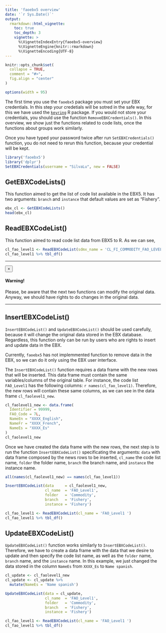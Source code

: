 ```yaml
---
title: 'faoebx5 overview'
date: '`r Sys.Date()`'
output:
  rmarkdown::html_vignette:
    toc: true
    toc_depth: 3
    vignette: >
      %\VignetteIndexEntry{faoebx5-overview}
      %\VignetteEngine{knitr::rmarkdown}
      %\VignetteEncoding{UTF-8}
---
```


```r
knitr::opts_chunk$set(
  collapse = TRUE,
  comment = "#>",
  fig.align = "center"
)

options(width = 95)
```

The first time you use the `faoebx5` package you must set your EBX credentials. In this step your credetials will be sotred in the safe way, for this we have used the [`keyring`](https://CRAN.R-project.org/package=keyring) R package. If you would not store your credentials, you should use the function `RemoveEBXCredentials()`. In this overview, we show just the functions related to code lists, once the functions about groups work similarly.

Once you have typed your password twice after run `SetEBXCredentials()` function, you do not need to rerun this function, because your credential will be kept.

```r
library('faoebx5')
library('dplyr')
SetEBXCredentials(username = "SilvaLu", new = FALSE)
```

## GetEBXCodeLists()

This function aimed to get the list of code list available in the EBX5. It has two arguments: `branch` and `instance` that default values are set as <span class="badge badge-danger">"Fishery"</span>.

```r
ebx_cl <- GetEBXCodeLists()
head(ebx_cl)
```

## ReadEBXCodeList()

This function aimed to read code list data from EBX5 to R. As we can see,

```r
cl_fao_level1 <- ReadEBXCodeList(sdmx_name = 'CL_FI_COMMODITY_FAO_LEVEL1')
cl_fao_level1 %>% tbl_df()
```

<hr>

<div class="alert alert-dismissible alert-warning">
  <button type="button" class="close" data-dismiss="alert">&times;</button>
  <h4 class="alert-heading">Warning!</h4>
  <p class="mb-0">Please, be aware that the next two functions can modify the original data. Anyway, we should have rights to do changes in the original data.</p>
</div>

<hr>

## InsertEBXCodeList()

`InsertEBXCodeList()` and `UpdateEBXCodeList()` should be used carefully, because it will change the original data stored in the EBX database. Regardless, this function only can be run by users who are rights to insert and update data in the EBX.

Currently, `faoebx5` has not implemmented function to remove data in the EBX, so we can  do it only using the EBX user interface.

The `InsertEBXCodeList()` function requires a data frame with the new rows that will be inserted. This data frame must contain the same variables/columns of the original table. For instance, the code list `FAO_Level1` has the following columns: `r names(cl_fao_level1)`. Therefore, the new rows will contain these same columns, as we can see in the data frame `cl_faolevel1_new`.

```r
cl_faolevel1_new <- data.frame(
  Identifier = 99999,
  FAO_Code = 7L,
  NameEn = "XXXX_English",
  NameFr = "XXXX_French",
  NameEs = "XXXX_Es"
)
cl_faolevel1_new
```

Once we have created the data frame with the new rows, the next step is to run the function `InsertEBXCodeList()` specificating the arguments: `data` with data frame composed by the news rows to be inserted, `cl_name` the code list name, `folder` the folder name, `branch` the branch name, and  `instance` the instance name.

```r
all(names(cl_faolevel1_new) == names(cl_fao_level1))

InsertEBXCodeList(data     = cl_faolevel1_new,
                  cl_name  = 'FAO_Level1',
                  folder   = 'Commodity',
                  branch   = 'Fishery',
                  instance = 'Fishery')

cl_fao_level1 <- ReadEBXCodeList(cl_name = 'FAO_Level1 ')
cl_fao_level1 %>% tbl_df()
```

## UpdateEBXCodeList()

`UpdateEBXCodeList()` function works similarly to `InsertEBXCodeList()`. Therefore, we have to create a data frame with the data that we desire to update and then specify the code list name, as well as the `folder` name, `branch` name, and the `instance` name. In this example, we just changed the data stored in the column `NameEs` from `XXXX_Es` to `Name spanish`.

```r
cl_update <- cl_faolevel1_new
cl_update <- cl_update %>%
  mutate(NameEs = 'Name spanish')

UpdateEBXCodeList(data = cl_update,
                  cl_name  = 'FAO_Level1',
                  folder   = 'Commodity',
                  branch   = 'Fishery',
                  instance = 'Fishery')

cl_fao_level1 <- ReadEBXCodeList(cl_name = 'FAO_Level1 ')
cl_fao_level1 %>% tbl_df()
```
